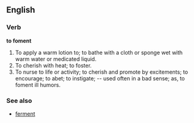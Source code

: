 ==English==

===Verb===

'''to foment'''

#To apply a warm lotion to; to bathe with a cloth or sponge wet with warm water or medicated liquid.
#To cherish with heat; to foster.
#To nurse to life or activity; to cherish and promote by excitements; to encourage; to abet; to instigate; -- used often in a bad sense; as, to foment ill humors.

===See also===

*[[ferment]]